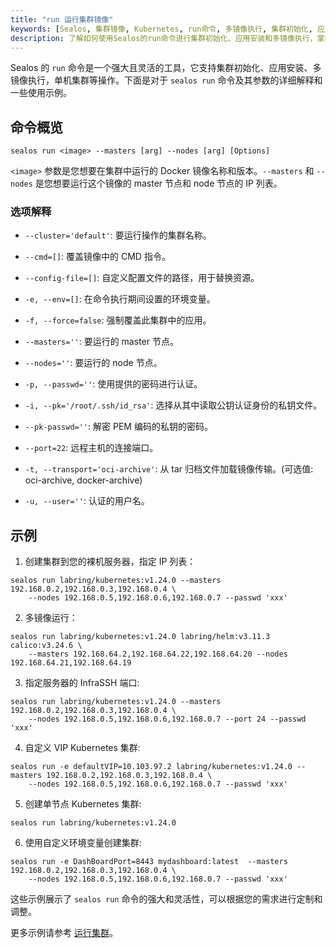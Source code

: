 ```yaml
---
title: "run 运行集群镜像"
keywords: [Sealos, 集群镜像, Kubernetes, run命令, 多镜像执行, 集群初始化, 应用安装]
description: 了解如何使用Sealos的run命令进行集群初始化、应用安装和多镜像执行，掌握Kubernetes集群管理的最佳实践。
---
```


Sealos 的 `run` 命令是一个强大且灵活的工具，它支持集群初始化、应用安装、多镜像执行，单机集群等操作。下面是对于 `sealos run` 命令及其参数的详细解释和一些使用示例。

## 命令概览

```
sealos run <image> --masters [arg] --nodes [arg] [Options]
```

`<image>` 参数是您想要在集群中运行的 Docker 镜像名称和版本。`--masters` 和 `--nodes` 是您想要运行这个镜像的 master 节点和 node 节点的 IP 列表。

### 选项解释

- `--cluster='default'`: 要运行操作的集群名称。

- `--cmd=[]`: 覆盖镜像中的 CMD 指令。

- `--config-file=[]`: 自定义配置文件的路径，用于替换资源。

- `-e, --env=[]`: 在命令执行期间设置的环境变量。

- `-f, --force=false`: 强制覆盖此集群中的应用。

- `--masters=''`: 要运行的 master 节点。

- `--nodes=''`: 要运行的 node 节点。

- `-p, --passwd=''`: 使用提供的密码进行认证。

- `-i, --pk='/root/.ssh/id_rsa'`: 选择从其中读取公钥认证身份的私钥文件。

- `--pk-passwd=''`: 解密 PEM 编码的私钥的密码。

- `--port=22`: 远程主机的连接端口。

- `-t, --transport='oci-archive'`: 从 tar 归档文件加载镜像传输。(可选值: oci-archive, docker-archive)

- `-u, --user=''`: 认证的用户名。

## 示例

1. 创建集群到您的裸机服务器，指定 IP 列表：
```
sealos run labring/kubernetes:v1.24.0 --masters 192.168.0.2,192.168.0.3,192.168.0.4 \
	--nodes 192.168.0.5,192.168.0.6,192.168.0.7 --passwd 'xxx'
```

2. 多镜像运行：
```
sealos run labring/kubernetes:v1.24.0 labring/helm:v3.11.3  calico:v3.24.6 \
    --masters 192.168.64.2,192.168.64.22,192.168.64.20 --nodes 192.168.64.21,192.168.64.19
```

3. 指定服务器的 InfraSSH 端口:
```
sealos run labring/kubernetes:v1.24.0 --masters 192.168.0.2,192.168.0.3,192.168.0.4 \
	--nodes 192.168.0.5,192.168.0.6,192.168.0.7 --port 24 --passwd 'xxx'
```

4. 自定义 VIP Kubernetes 集群:
```
sealos run -e defaultVIP=10.103.97.2 labring/kubernetes:v1.24.0 --masters 192.168.0.2,192.168.0.3,192.168.0.4 \
	--nodes 192.168.0.5,192.168.0.6,192.168.0.7 --passwd 'xxx'
```

5. 创建单节点 Kubernetes 集群:
```
sealos run labring/kubernetes:v1.24.0 
```

6. 使用自定义环境变量创建集群:
```
sealos run -e DashBoardPort=8443 mydashboard:latest  --masters 192.168.0.2,192.168.0.3,192.168.0.4 \
	--nodes 192.168.0.5,192.168.0.6,192.168.0.7 --passwd 'xxx'
```

这些示例展示了 `sealos run` 命令的强大和灵活性，可以根据您的需求进行定制和调整。

更多示例请参考 [运行集群](/developer-guide/lifecycle-management/operations/run-cluster.md)。
